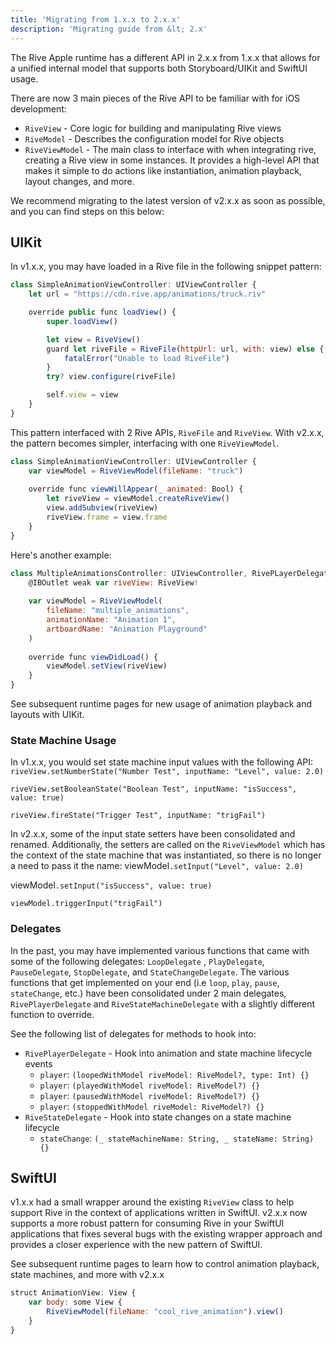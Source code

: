 ```yaml
---
title: 'Migrating from 1.x.x to 2.x.x'
description: 'Migrating guide from &lt; 2.x'
---
```


The Rive Apple runtime has a different API in 2.x.x from 1.x.x that allows for a unified internal model that supports both Storyboard/UIKit and SwiftUI usage. 

There are now 3 main pieces of the Rive API to be familiar with for iOS development:

- `RiveView` - Core logic for building and manipulating Rive views
- `RiveModel` - Describes the configuration model for Rive objects
- `RiveViewModel` - The main class to interface with when integrating rive, creating a Rive view in some instances. It provides a high-level API that makes it simple to do actions like instantiation, animation playback, layout changes, and more.

We recommend migrating to the latest version of v2.x.x as soon as possible, and you can find steps on this below:

## UIKit

In v1.x.x, you may have loaded in a Rive file in the following snippet pattern:

```javascript
class SimpleAnimationViewController: UIViewController {
    let url = "https://cdn.rive.app/animations/truck.riv"

    override public func loadView() {
        super.loadView()

        let view = RiveView()
        guard let riveFile = RiveFile(httpUrl: url, with: view) else {
            fatalError("Unable to load RiveFile")
        }
        try? view.configure(riveFile)

        self.view = view
    }
}
```

This pattern interfaced with 2 Rive APIs, `RiveFile` and `RiveView`. With v2.x.x, the pattern becomes simpler, interfacing with one `RiveViewModel`.

```javascript
class SimpleAnimationViewController: UIViewController {
    var viewModel = RiveViewModel(fileName: "truck")
    
    override func viewWillAppear(_ animated: Bool) {
        let riveView = viewModel.createRiveView()
        view.addSubview(riveView)
        riveView.frame = view.frame
    }
}
```

Here's another example:

```javascript
class MultipleAnimationsController: UIViewController, RivePLayerDelegate {
    @IBOutlet weak var riveView: RiveView!
    
    var viewModel = RiveViewModel(
        fileName: "multiple_animations", 
        animationName: "Animation 1", 
        artboardName: "Animation Playground"
    )
    
    override func viewDidLoad() {
        viewModel.setView(riveView)
    }
}
```

See subsequent runtime pages for new usage of animation playback and layouts with UIKit.

### State Machine Usage

In v1.x.x, you would set state machine input values with the following API: `riveView.setNumberState("Number Test", inputName: "Level", value: 2.0)`

`riveView.setBooleanState("Boolean Test", inputName: "isSuccess", value: true)`

`riveView.fireState("Trigger Test", inputName: "trigFail")`

In v2.x.x, some of the input state setters have been consolidated and renamed. Additionally, the setters are called on the `RiveViewModel` which has the context of the state machine that was instantiated, so there is no longer a need to pass it the name: viewModel`.setInput("Level", value: 2.0)`

viewModel`.setInput("isSuccess", value: true)`

`viewModel.triggerInput("trigFail")`

### Delegates

In the past, you may have implemented various functions that came with some of the following delegates: `LoopDelegate` , `PlayDelegate`, `PauseDelegate`, `StopDelegate`, and `StateChangeDelegate`. The various functions that get implemented on your end (i.e `loop`, `play`, `pause`, `stateChange`, etc.) have been consolidated under 2 main delegates, `RivePlayerDelegate` and `RiveStateMachineDelegate` with a slightly different function to override.

See the following list of delegates for methods to hook into:

- `RivePlayerDelegate` - Hook into animation and state machine lifecycle events
  - `player`: `(loopedWithModel riveModel: RiveModel?, type: Int) {}`
  - `player`: `(playedWithModel riveModel: RiveModel?) {}`
  - `player`: `(pausedWithModel riveModel: RiveModel?) {}`
  - `player`: `(stoppedWithModel riveModel: RiveModel?) {}`
- `RiveStateDelegate` - Hook into state changes on a state machine lifecycle
  - `stateChange`: `(_ stateMachineName: String, _ stateName: String) {}`

## SwiftUI 

v1.x.x had a small wrapper around the existing `RiveView` class to help support Rive in the context of applications written in SwiftUI. v2.x.x now supports a more robust pattern for consuming Rive in your SwiftUI applications that fixes several bugs with the existing wrapper approach and provides a closer experience with the new pattern of SwiftUI.

See subsequent runtime pages to learn how to control animation playback, state machines, and more with v2.x.x

```javascript
struct AnimationView: View {
    var body: some View {
        RiveViewModel(fileName: "cool_rive_animation").view()
    }
}
```